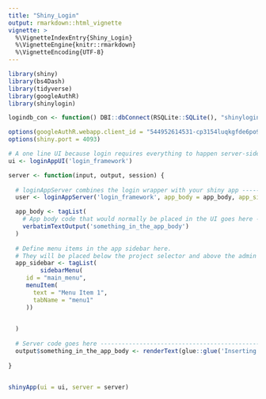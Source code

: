 ```yaml
---
title: "Shiny_Login"
output: rmarkdown::html_vignette
vignette: >
  %\VignetteIndexEntry{Shiny_Login}
  %\VignetteEngine{knitr::rmarkdown}
  %\VignetteEncoding{UTF-8}
---
```


```r
library(shiny)
library(bs4Dash)
library(tidyverse)
library(googleAuthR)
library(shinylogin)

logindb_con <- function() DBI::dbConnect(RSQLite::SQLite(), "shinylogin")

options(googleAuthR.webapp.client_id = "544952614531-cp3154luqkgfde6po9opl5k60hl16r5o.apps.googleusercontent.com")
options(shiny.port = 4093)

# A one line UI because login requires everything to happen server-side --------
ui <- loginAppUI('login_framework')

server <- function(input, output, session) {
  
  # loginAppServer combines the login wrapper with your shiny app --------------
  user <- loginAppServer('login_framework', app_body = app_body, app_sidebar = app_sidebar, config = shinylogin_config)

  app_body <- tagList(
    # App body code that would normally be placed in the UI goes here ----------
    verbatimTextOutput('something_in_the_app_body')
  )
  
  # Define menu items in the app sidebar here.
  # They will be placed below the project selector and above the admin menu
  app_sidebar <- tagList(
         sidebarMenu(
     id = "main_menu",
     menuItem(
       text = "Menu Item 1",
       tabName = "menu1"
     ))

    
  )
  
  # Server code goes here ------------------------------------------------------
  output$something_in_the_app_body <- renderText(glue::glue('Inserting {user$email} into the app'))
  
}


shinyApp(ui = ui, server = server)
```
